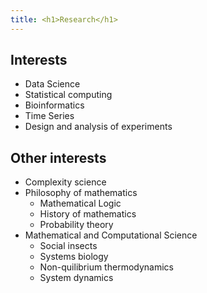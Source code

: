 ```yaml
---
title: <h1>Research</h1>
---
```


## Interests

  - Data Science  
  - Statistical computing
  - Bioinformatics  
  - Time Series
  - Design and analysis of experiments

## Other interests

  - Complexity science
  - Philosophy of mathematics
      - Mathematical Logic
      - History of mathematics
      - Probability theory
  - Mathematical and Computational Science
      - Social insects
      - Systems biology
      - Non-quilibrium thermodynamics
      - System dynamics